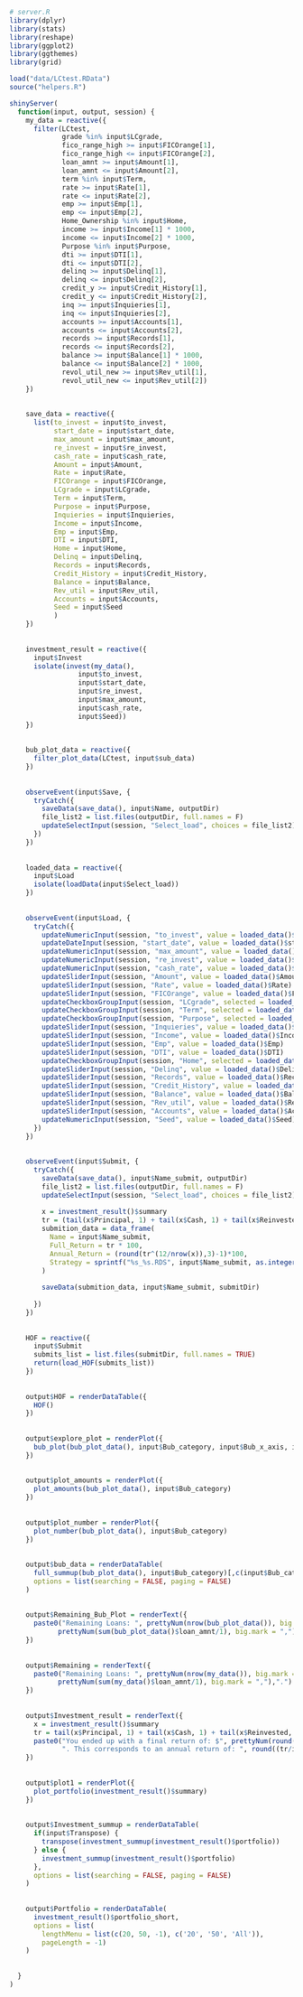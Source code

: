 ```r
# server.R
library(dplyr)
library(stats)
library(reshape)
library(ggplot2)
library(ggthemes)
library(grid)

load("data/LCtest.RData")
source("helpers.R")

shinyServer(
  function(input, output, session) {
    my_data = reactive({
      filter(LCtest, 
             grade %in% input$LCgrade,
             fico_range_high >= input$FICOrange[1],
             fico_range_high <= input$FICOrange[2],
             loan_amnt >= input$Amount[1],
             loan_amnt <= input$Amount[2],
             term %in% input$Term,
             rate >= input$Rate[1],
             rate <= input$Rate[2],
             emp >= input$Emp[1],
             emp <= input$Emp[2],
             Home_Ownership %in% input$Home,
             income >= input$Income[1] * 1000,
             income <= input$Income[2] * 1000,
             Purpose %in% input$Purpose,
             dti >= input$DTI[1],
             dti <= input$DTI[2],
             delinq >= input$Delinq[1],
             delinq <= input$Delinq[2],
             credit_y >= input$Credit_History[1],
             credit_y <= input$Credit_History[2],
             inq >= input$Inquieries[1],
             inq <= input$Inquieries[2],
             accounts >= input$Accounts[1],
             accounts <= input$Accounts[2],
             records >= input$Records[1],
             records <= input$Records[2],
             balance >= input$Balance[1] * 1000,
             balance <= input$Balance[2] * 1000,
             revol_util_new >= input$Rev_util[1],
             revol_util_new <= input$Rev_util[2])
    })
    
    
    save_data = reactive({
      list(to_invest = input$to_invest,
           start_date = input$start_date,
           max_amount = input$max_amount,
           re_invest = input$re_invest,
           cash_rate = input$cash_rate,
           Amount = input$Amount,
           Rate = input$Rate,
           FICOrange = input$FICOrange,
           LCgrade = input$LCgrade,
           Term = input$Term,
           Purpose = input$Purpose,
           Inquieries = input$Inquieries,
           Income = input$Income,
           Emp = input$Emp,
           DTI = input$DTI,
           Home = input$Home,
           Delinq = input$Delinq,
           Records = input$Records,
           Credit_History = input$Credit_History,
           Balance = input$Balance,
           Rev_util = input$Rev_util,
           Accounts = input$Accounts,
           Seed = input$Seed
           )
    })
    
    
    investment_result = reactive({
      input$Invest
      isolate(invest(my_data(),
                 input$to_invest,
                 input$start_date,
                 input$re_invest,
                 input$max_amount,
                 input$cash_rate,
                 input$Seed))
    })
    
    
    bub_plot_data = reactive({
      filter_plot_data(LCtest, input$sub_data)
    })
    
    
    observeEvent(input$Save, {
      tryCatch({
        saveData(save_data(), input$Name, outputDir)
        file_list2 = list.files(outputDir, full.names = F)
        updateSelectInput(session, "Select_load", choices = file_list2)
      })
    })
    
    
    loaded_data = reactive({
      input$Load
      isolate(loadData(input$Select_load))
    })
    
    
    observeEvent(input$Load, {
      tryCatch({
        updateNumericInput(session, "to_invest", value = loaded_data()$to_invest)
        updateDateInput(session, "start_date", value = loaded_data()$start_date)
        updateNumericInput(session, "max_amount", value = loaded_data()$max_amount)
        updateNumericInput(session, "re_invest", value = loaded_data()$re_invest)
        updateNumericInput(session, "cash_rate", value = loaded_data()$cash_rate)
        updateSliderInput(session, "Amount", value = loaded_data()$Amount)
        updateSliderInput(session, "Rate", value = loaded_data()$Rate)
        updateSliderInput(session, "FICOrange", value = loaded_data()$FICOrange)
        updateCheckboxGroupInput(session, "LCgrade", selected = loaded_data()$LCgrade)
        updateCheckboxGroupInput(session, "Term", selected = loaded_data()$Term)
        updateCheckboxGroupInput(session, "Purpose", selected = loaded_data()$Purpose)
        updateSliderInput(session, "Inquieries", value = loaded_data()$Inquieries)
        updateSliderInput(session, "Income", value = loaded_data()$Income)
        updateSliderInput(session, "Emp", value = loaded_data()$Emp)
        updateSliderInput(session, "DTI", value = loaded_data()$DTI)
        updateCheckboxGroupInput(session, "Home", selected = loaded_data()$Home)
        updateSliderInput(session, "Delinq", value = loaded_data()$Delinq)
        updateSliderInput(session, "Records", value = loaded_data()$Records)
        updateSliderInput(session, "Credit_History", value = loaded_data()$Credit_History)
        updateSliderInput(session, "Balance", value = loaded_data()$Balance)
        updateSliderInput(session, "Rev_util", value = loaded_data()$Rev_util)
        updateSliderInput(session, "Accounts", value = loaded_data()$Accounts)
        updateNumericInput(session, "Seed", value = loaded_data()$Seed)
      })
    })
    
    
    observeEvent(input$Submit, {
      tryCatch({
        saveData(save_data(), input$Name_submit, outputDir)
        file_list2 = list.files(outputDir, full.names = F)
        updateSelectInput(session, "Select_load", choices = file_list2)
        
        x = investment_result()$summary
        tr = (tail(x$Principal, 1) + tail(x$Cash, 1) + tail(x$Reinvested, 1)) / input$to_invest
        submition_data = data_frame(
          Name = input$Name_submit,
          Full_Return = tr * 100,
          Annual_Return = (round(tr^(12/nrow(x)),3)-1)*100,
          Strategy = sprintf("%s_%s.RDS", input$Name_submit, as.integer(Sys.time()))
        )
        
        saveData(submition_data, input$Name_submit, submitDir)
        
      })
    })
    
    
    HOF = reactive({
      input$Submit
      submits_list = list.files(submitDir, full.names = TRUE)
      return(load_HOF(submits_list))
    })
    
    
    output$HOF = renderDataTable({
      HOF()
    })
    
    
    output$explore_plot = renderPlot({
      bub_plot(bub_plot_data(), input$Bub_category, input$Bub_x_axis, input$Bub_y_axis, input$Bub_size)
    })
    
    
    output$plot_amounts = renderPlot({
      plot_amounts(bub_plot_data(), input$Bub_category)
    })
    
    
    output$plot_number = renderPlot({
      plot_number(bub_plot_data(), input$Bub_category)
    })
    
    
    output$bub_data = renderDataTable(
      full_summup(bub_plot_data(), input$Bub_category)[,c(input$Bub_category, input$Bub_x_axis, input$Bub_y_axis, input$Bub_size)],
      options = list(searching = FALSE, paging = FALSE)
    )
    
    
    output$Remaining_Bub_Plot = renderText({ 
      paste0("Remaining Loans: ", prettyNum(nrow(bub_plot_data()), big.mark = ","), " for a total of: $", 
            prettyNum(sum(bub_plot_data()$loan_amnt/1), big.mark = ","),".") 
    })
    
    
    output$Remaining = renderText({ 
      paste0("Remaining Loans: ", prettyNum(nrow(my_data()), big.mark = ","), " for a total of: $", 
            prettyNum(sum(my_data()$loan_amnt/1), big.mark = ","),".") 
    })
    
    
    output$Investment_result = renderText({
      x = investment_result()$summary
      tr = tail(x$Principal, 1) + tail(x$Cash, 1) + tail(x$Reinvested, 1)
      paste0("You ended up with a final return of: $", prettyNum(round(tr,0), big.mark = ","),
             ". This corresponds to an annual return of: ", round((tr/input$to_invest)^(12/nrow(x))-1,3)*100, "%.")
    })
    
    
    output$plot1 = renderPlot({
      plot_portfolio(investment_result()$summary)
    })    
    
    
    output$Investment_summup = renderDataTable(
      if(input$Transpose) {
        transpose(investment_summup(investment_result()$portfolio))
      } else {
        investment_summup(investment_result()$portfolio)
      },
      options = list(searching = FALSE, paging = FALSE)
    )
    
    
    output$Portfolio = renderDataTable(
      investment_result()$portfolio_short,
      options = list(
        lengthMenu = list(c(20, 50, -1), c('20', '50', 'All')),
        pageLength = -1)
    )
    
    
  }
)
```
